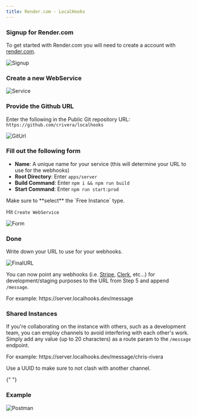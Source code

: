 ```yaml
---
title: Render.com - LocalHooks
---
```



<Steps>

### Signup for Render.com

To get started with Render.com you will need to create a account with [render.com](https://dashboard.render.com/register?next=%2F).

![Signup](/images/render/render-signup.png)

### Create a new WebService

![Service](/images/render/render-service.png)

### Provide the Github URL

Enter the following in the Public Git repository URL: `https://github.com/crivera/localhooks`

![GitUrl](/images/render/render-repository-url.png)

### Fill out the following form

- **Name**: A unique name for your service (this will determine your URL to use for the webhooks)
- **Root Directory**: Enter `apps/server`
- **Build Command**: Enter `npm i && npm run build`
- **Start Command**: Enter `npm run start:prod`

<Callout type="warning">
  Make sure to **select** the `Free Instance` type.
</Callout>

Hit `Create WebService`

![Form](/images/render/render-form.png)

### Done

Write down your URL to use for your webhooks.

![FinalURL](/images/render/render-url.png)

You can now point any webhooks (i.e. [Stripe](https://stripe.com), [Clerk](https://clerk.com), etc...) for development/staging purposes to the URL from Step 5 and append `/message`.

<Callout type="info">
  For example: https://server.localhooks.dev/message
</Callout>

</Steps>

### Shared Instances

If you're collaborating on the instance with others, such as a development team, you can employ channels to avoid interfering with each other's work. Simply add any value (up to 20 characters) as a route param to the `/message` endpoint.

<Callout type="info">
  For example: https://server.localhooks.dev/message/chris-rivera

Use a UUID to make sure to not clash with another channel.

{" "}

  <UuidGenerator />
</Callout>

### Example

![Postman](/images/render/postman.png)
